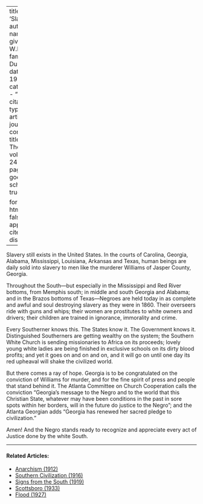 
---
title: 'Slavery'
author:
  - name:
      given: W.E.B.
      family: Du Bois
date: May 1922
categories: 
  - ""
citation: 
  type: article-journal
  container-title: The Crisis
  volume: 24
  issue: 1
  page: 6
google-scholar: true

format:
  html:
    toc: false
    appendix-cite-as: display
---




Slavery still exists in the United States. In the courts of Carolina, Georgia, Alabama, Mississippi, Louisiana, Arkansas and Texas, human beings are daily sold into slavery to men like the murderer Williams of Jasper County, Georgia.

Throughout the South---but especially in the Mississippi and Red River bottoms, from Memphis south; in middle and south Georgia and Ala­bama; and in the Brazos bottoms of Texas---Negroes are held today in as complete and awful and soul destroying slavery as they were in 1860. Their overseers ride with guns and whips; their women are prostitutes to white owners and drivers; their children are trained in ignorance, im­morality and crime.

Every Southerner knows this. The States know it. The Government knows it. Distinguished Southerners are getting wealthy on the system; the Southern White Church is sending missionaries to Africa on its proceeds; lovely young white ladies are being finished in exclusive schools on its dirty blood profits; and yet it goes on and on and on, and it will go on until one day its red upheaval will shake the civilized world.

But there comes a ray of hope. Georgia is to be congratulated on the conviction of Williams for murder, and for the fine spirit of press and people that stand behind it. The Atlanta Committee on Church Cooperation calls the conviction "Georgia's message to the Negro and to the world that this Christian State, whatever may have been conditions in the past in sore spots within her borders, will in the future do justice to the Negro"; and the Atlanta Georgian adds "Georgia has renewed her sacred pledge to civilization."

Amen! And the Negro stands ready to recognize and appreciate every act of Justice done by the white South.

<!-- Similar articles start here -->
<div  class="clear-wrap"></div>
<hr>
#### Related Articles:

* [Anarchism (1912)](/Volumes/04/04/anarchism.html)
* [Southern Civilization (1916)](/Volumes/13/01/southern_civilization.html)
* [Signs from the South (1919)](/Volumes/18/05/signs_from_south.html)
* [Scottsboro (1933)](/Volumes/40/05/scottsboro.html)
* [Flood (1927)](/Volumes/34/05/flood.html)

<!-- Similar articles end here -->